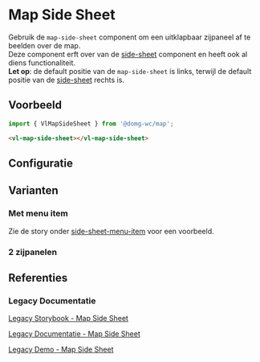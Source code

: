 
# Map Side Sheet

<CustomDocMetaData id="map-side-sheet-side-sheet" />

Gebruik de `map-side-sheet` component om een uitklapbaar zijpaneel af te beelden over de map.<br/>
Deze component erft over van de [side-sheet](/docs/components-side-sheet--side-sheet-default) component en heeft ook al diens functionaliteit.<br/>
**Let op**: de default positie van de `map-side-sheet` is links, terwijl de default positie van de
[side-sheet](/docs/components-side-sheet--side-sheet-default) rechts is.


## Voorbeeld

```js
import { VlMapSideSheet } from '@domg-wc/map';
```

```html
<vl-map-side-sheet></vl-map-side-sheet>
```

<Canvas of={VlMapSideSheetStories.MapSideSheetDefault} />


## Configuratie

<ArgTypes of={VlMapSideSheetStories.MapSideSheetDefault} />


## Varianten

### Met menu item

Zie de story onder [side-sheet-menu-item](/docs/map-side-sheet-side-sheet-menu-item--documentatie) voor een voorbeeld.

### 2 zijpanelen

<Canvas of={VlMapSideSheetStories.MapSideSheetDual} />


## Referenties

### Legacy Documentatie

[Legacy Storybook - Map Side Sheet](https://webcomponenten.omgeving.vlaanderen.be/storybook/?path=/docs/custom-elements-vl-map-vl-map-side-sheet--default)

[Legacy Documentatie - Map Side Sheet](https://webcomponenten.omgeving.vlaanderen.be/doc/VlMapSideSheet.html)

[Legacy Demo - Map Side Sheet](https://webcomponenten.omgeving.vlaanderen.be/demo/vl-map-side-sheet.html)
